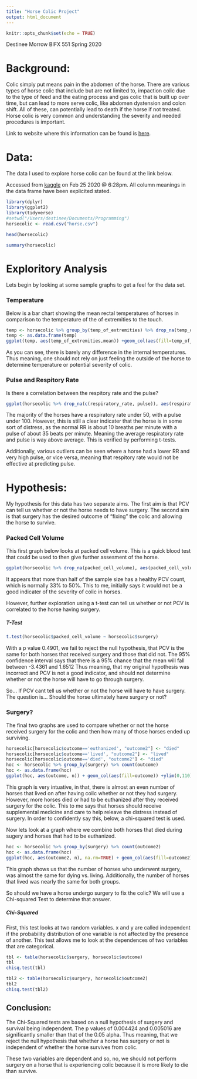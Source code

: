 ```yaml
---
title: "Horse Colic Project"
output: html_document
---
```


```r
knitr::opts_chunk$set(echo = TRUE)
```

Destinee Morrow
BIFX 551 Spring 2020

# Background:

Colic simply put means pain in the abdomen of the horse.
There are various types of horse colic that include but are not limited to, impaction colic due to the type of feed and the eating process and gas colic that is built up over time, but can lead to more serve colic, like abdomen dystension and colon shift. All of these, can potentially lead to death if the horse if not treated. Horse colic is very common and understanding the severity and needed procedures is important.

Link to website where this information can be found is [here](https://extension.umn.edu/horse-health/colic-your-horse#types-of-colic--71561). 

# Data:
The data I used to explore horse colic can be found at the link below.

Accessed from [kaggle](https://www.kaggle.com/uciml/horse-colic/download) on Feb 25 2020 @ 6:28pm. All column meanings in the data frame have been explicited stated.


```r
library(dplyr)
library(ggplot2)
library(tidyverse)
#setwd("/Users/destinee/Documents/Programming")
horsecolic <- read.csv("horse.csv")
```

```r
head(horsecolic)
```

```r
summary(horsecolic)
```

# Exploritory Analysis
Lets begin by looking at some sample graphs to get a feel for the data set.

### Temperature
Below is a bar chart showing the mean rectal temperatures of horses in comparison to the temperature of the of extremities to the touch. 

```r
temp <- horsecolic %>% group_by(temp_of_extremities) %>% drop_na(temp_of_extremities) %>% summarize(mean = mean(rectal_temp, na.rm = TRUE))
temp <- as.data.frame(temp)
ggplot(temp, aes(temp_of_extremities,mean)) +geom_col(aes(fill=temp_of_extremities)) + xlab("Temperature of Extremities (Touch)") + ylab("Mean Rectal Temperature (Celsius)") + ggtitle("Internal Temperature as a function of External Temperature in Colic Horses")
```

As you can see, there is barely any difference in the internal temperatures. Thus meaning, one should not rely on just feeling the outside of the horse to determine temperature or potential severity of colic. 


### Pulse and Respitory Rate

Is there a correlation between the respitory rate and the pulse?

```r
ggplot(horsecolic %>% drop_na(c(respiratory_rate, pulse)), aes(respiratory_rate, pulse)) +geom_point(alpha=0.4, color="deepskyblue4") + xlab("Respiratory Rate") + ylab("Pulse") + ggtitle("Pulse as a function of Respiratory Rate in Colic Horses")
```

The majority of the horses have a respiratory rate under 50, with a pulse under 100. However, this is still a clear indicater that the horse is in some sort of distress, as the normal RR is about 10 breaths per minute with a pulse of about 35 beats per minute. Meaning the average respiratory rate and pulse is way above average. This is verified by performing t-tests.

Additionally, various outliers can be seen where a horse had a lower RR and very high pulse, or vice versa, meaning that respitory rate would not be effective at predicting pulse.



# Hypothesis:
My hypothesis for this data has two separate aims. 
The first aim is that PCV can tell us whether or not the horse needs to have surgery. The second aim is that surgery has the desired outcome of "fixing" the colic and allowing the horse to survive. 


### Packed Cell Volume

This first graph below looks at packed cell volume. This is a quick blood test that could be used to then give further assesment of the horse. 

```r
ggplot(horsecolic %>% drop_na(packed_cell_volume), aes(packed_cell_volume)) + geom_density( aes(fill = packed_cell_volume < 40), alpha=0.5) + scale_fill_manual(values = c("blue","red"), 0.2) + xlab("Packed Cell Volume") +ylab("Number of Horses") +ggtitle("Number of Colic Horses as a function of PCV")
```

It appears that more than half of the sample size has a healthy PCV count, which is normally 33% to 50%. 
This to me, initially says it would not be a good indicater of the severity of colic in horses.

However, further exploration using a t-test can tell us whether or not PCV is correlated to the horse having surgery.

##### T-Test

```r
t.test(horsecolic$packed_cell_volume ~ horsecolic$surgery)
```

With a p value 0.4901, we fail to reject the null hypothesis, that PCV is the same for both horses that received surgery and those that did not. The 95% confidence interval says that there is a 95% chance that the mean will fall between -3.4361 and 1.6512
Thus meaning, that my original hypothesis was incorrect and PCV is not a good indicator, and should not determine whether or not the horse will have to go through surgery. 

So... If PCV cant tell us whether or not the horse will have to have surgery.
The question is...
Should the horse ultimately have surgery or not?


### Surgery?

The final two graphs are used to compare whether or not the horse received surgery for the colic and then how many of those horses ended up surviving. 

```r
horsecolic[horsecolic$outcome=='euthanized', "outcome2"] <- "died"
horsecolic[horsecolic$outcome=='lived', "outcome2"] <- "lived"
horsecolic[horsecolic$outcome=='died', "outcome2"] <- "died" 
hoc <- horsecolic %>% group_by(surgery) %>% count(outcome)
hoc <- as.data.frame(hoc)
ggplot(hoc, aes(outcome, n)) + geom_col(aes(fill=outcome)) +ylim(0,110) + facet_grid(. ~ surgery) +xlab("Outcome/Survival of Horses") + ylab("Number of Horses") + ggtitle("Outcome of Colic Horses as a function of Receiving Surgery")
```

This graph is very intuative, in that, there is almost an even number of horses that lived on after having colic whether or not they had surgery. However, more horses died or had to be euthanized after they received surgery for the colic. 
This to me says that horses should receive supplemental medicine and care to help releave the distress instead of surgery. In order to confidently say this, below, a chi-squared test is used.

Now lets look at a graph where we combine both horses that died during sugery and horses that had to be euthanized.

```r
hoc <- horsecolic %>% group_by(surgery) %>% count(outcome2)
hoc <- as.data.frame(hoc)
ggplot(hoc, aes(outcome2, n), na.rm=TRUE) + geom_col(aes(fill=outcome2)) +ylim(0,130) + facet_grid(. ~ surgery) +xlab("Outcome/Survival of Horses") + ylab("Number of Horses") + ggtitle("Outcome of Colic Horses as a function of Receiving Surgery")
```

This graph shows us that the number of horses who underwent surgery, was almost the same for dying vs. living.
Additionally, the number of horses that lived was nearly the same for both groups.

So should we have a horse undergo surgery to fix the colic?
We will use a Chi-squared Test to determine that answer.

##### Chi-Squared

First, this test looks at two random variables. x and y are called independent if the probability distribution of one variable is not affected by the presence of another.
This test allows me to look at the dependences of two variables that are categorical.

```r
tbl <- table(horsecolic$surgery, horsecolic$outcome)
tbl
chisq.test(tbl)
```

```r
tbl2 <- table(horsecolic$surgery, horsecolic$outcome2)
tbl2
chisq.test(tbl2)
```


## Conclusion:

The Chi-Squared tests are based on a null hypothesis of surgery and survival being independent. 
The p values of 0.004424 and 0.005016 are significantly smaller than that of the 0.05 alpha. Thus meaning, that we reject the null hypothesis that whether a horse has surgery or not is independent of whether the horse survives from colic. 

These two variables are dependent and so, no, we should not perform surgery on a horse that is experiencing colic because it is more likely to die than survive.
